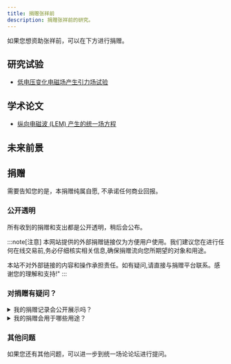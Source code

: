 ```yaml
---
title: 捐赠张祥前
description: 捐赠张祥前的研究。
---
```



如果您想资助张祥前，可以在下方进行捐赠。

## 研究试验

- [低电压变化电磁场产生引力场试验](/zh-cn/research-experiment/generation-of-gravitational-fields-by-low-voltage-varying-electromagnetic-fields)

## 学术论文

- [纵向电磁波 (LEM) 产生的统一场方程](/zh-cn/academic-paper/unified-field-equation-generated-by-longitudinal-electromagnetic-lem-waves)

## 未来前景

<LinkCard
  title="人工场的应用场景"
  href="/zh-cn/resources/use-of-artificial-sites"
  description="人工场潜力以及在未来的多个应用场景介绍"
/>

## 捐赠

<Aside title="声明">
  需要告知您的是，本捐赠纯属自愿, 不承诺任何商业回报。
</Aside>

### 公开透明 

<ReadMore>所有收到的捐赠和支出都是公开透明，稍后会公布。</ReadMore>

:::note[注意]
本网站提供的外部捐赠链接仅为方便用户使用。我们建议您在进行任何在线交易前,务必仔细核实相关信息,确保捐赠流向您所期望的对象和用途。

本站不对外部链接的内容和操作承担责任。如有疑问,请直接与捐赠平台联系。感谢您的理解和支持!"
:::

<LinkCard
  title="捐赠张祥前"
  href="https://zhangxiangqian.me/donate"
  description="本捐赠纯属自愿, 不承诺任何商业回报。"
/>

### 对捐赠有疑问？

<details>
  <summary>我的捐赠记录会公开展示吗？</summary>

  这取决于您的需要，可以公开展示。
</details>

<details>
  <summary>我的捐赠会用于哪些用途？</summary>

  目前主要有两方面，一个是张老师的实验研究，一个是张老师的宣传，可能还会有其他部分，不过所有支出都是公开透明。
</details>

### 其他问题

如果您还有其他问题，可以进一步到统一场论论坛进行提问。

<LinkCard
  title="统一场论论坛"
  href="https://forum.unifiedfieldtheory.cn/"
  description="在统一场论论坛提出您的问题"
/>
